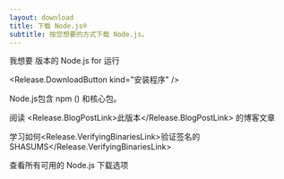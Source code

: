 ```yaml
---
layout: download
title: 下载 Node.js®️
subtitle: 按您想要的方式下载 Node.js。
---
```


<section>
  我想要 <Release.VersionDropdown /> 版本的 Node.js for <Release.OperatingSystemDropdown exclude={["LINUX"]} /> 运行 <Release.BitnessDropdown />

  <Release.DownloadButton kind="安装程序" />
</section>

<section>
  Node.js包含 <LinkWithArrow href="https://npmjs.com">npm</LinkWithArrow> (<Release.NpmVersion />) 和核心包。

阅读 <Release.BlogPostLink>此版本</Release.BlogPostLink> 的博客文章

学习如何<Release.VerifyingBinariesLink>验证签名的SHASUMS</Release.VerifyingBinariesLink>

查看所有可用的 Node.js <LinkWithArrow href="https://nodejs.org/dist/">下载选项</LinkWithArrow>

</section>
